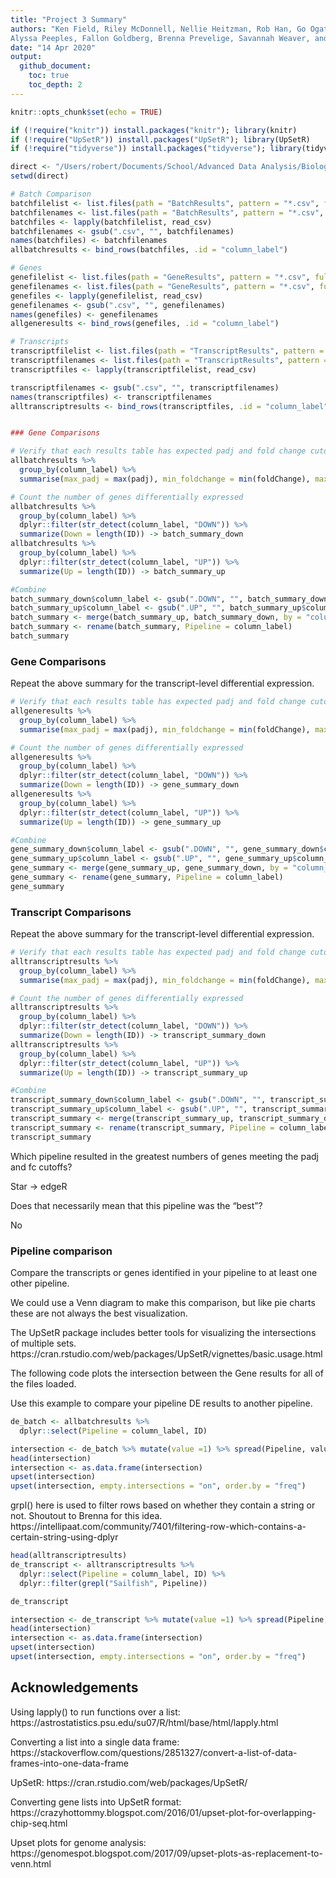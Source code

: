 ```yaml
---
title: "Project 3 Summary"
authors: "Ken Field, Riley McDonnell, Nellie Heitzman, Rob Han, Go Ogata, Will Snyder, Leila Hashemi, 
Alyssa Peeples, Fallon Goldberg, Brenna Prevelige, Savannah Weaver, and Alicia Kim"
date: "14 Apr 2020"
output:
  github_document:
    toc: true
    toc_depth: 2
---
```


```r
knitr::opts_chunk$set(echo = TRUE)
```

```r
if (!require("knitr")) install.packages("knitr"); library(knitr)
if (!require("UpSetR")) install.packages("UpSetR"); library(UpSetR)
if (!require("tidyverse")) install.packages("tidyverse"); library(tidyverse) # Load tidyverse last
```


```r
direct <- "/Users/robert/Documents/School/Advanced Data Analysis/Biology364-2020/02-Assignments/Project03"  
setwd(direct)

# Batch Comparison
batchfilelist <- list.files(path = "BatchResults", pattern = "*.csv", full.names = T)
batchfilenames <- list.files(path = "BatchResults", pattern = "*.csv", full.names = F)
batchfiles <- lapply(batchfilelist, read_csv)
batchfilenames <- gsub(".csv", "", batchfilenames)
names(batchfiles) <- batchfilenames
allbatchresults <- bind_rows(batchfiles, .id = "column_label")

# Genes
genefilelist <- list.files(path = "GeneResults", pattern = "*.csv", full.names = T)
genefilenames <- list.files(path = "GeneResults", pattern = "*.csv", full.names = F)
genefiles <- lapply(genefilelist, read_csv)
genefilenames <- gsub(".csv", "", genefilenames)
names(genefiles) <- genefilenames
allgeneresults <- bind_rows(genefiles, .id = "column_label")

# Transcripts
transcriptfilelist <- list.files(path = "TranscriptResults", pattern = "*.csv", full.names = T)
transcriptfilenames <- list.files(path = "TranscriptResults", pattern = "*.csv", full.names = F)
transcriptfiles <- lapply(transcriptfilelist, read_csv)

transcriptfilenames <- gsub(".csv", "", transcriptfilenames)
names(transcriptfiles) <- transcriptfilenames
alltranscriptresults <- bind_rows(transcriptfiles, .id = "column_label")


### Gene Comparisons
```

```r
# Verify that each results table has expected padj and fold change cutoffs
allbatchresults %>%
  group_by(column_label) %>%
  summarise(max_padj = max(padj), min_foldchange = min(foldChange), max_foldchange = max(foldChange))

# Count the number of genes differentially expressed
allbatchresults %>%
  group_by(column_label) %>%
  dplyr::filter(str_detect(column_label, "DOWN")) %>%
  summarize(Down = length(ID)) -> batch_summary_down
allbatchresults %>%
  group_by(column_label) %>%
  dplyr::filter(str_detect(column_label, "UP")) %>%
  summarize(Up = length(ID)) -> batch_summary_up

#Combine
batch_summary_down$column_label <- gsub(".DOWN", "", batch_summary_down$column_label)
batch_summary_up$column_label <- gsub(".UP", "", batch_summary_up$column_label)
batch_summary <- merge(batch_summary_up, batch_summary_down, by = "column_label")
batch_summary <- rename(batch_summary, Pipeline = column_label)
batch_summary
```

### Gene Comparisons

Repeat the above summary for the transcript-level differential expression.

```r
# Verify that each results table has expected padj and fold change cutoffs
allgeneresults %>%
  group_by(column_label) %>%
  summarise(max_padj = max(padj), min_foldchange = min(foldChange), max_foldchange = max(foldChange))

# Count the number of genes differentially expressed
allgeneresults %>%
  group_by(column_label) %>%
  dplyr::filter(str_detect(column_label, "DOWN")) %>%
  summarize(Down = length(ID)) -> gene_summary_down
allgeneresults %>%
  group_by(column_label) %>%
  dplyr::filter(str_detect(column_label, "UP")) %>%
  summarize(Up = length(ID)) -> gene_summary_up

#Combine
gene_summary_down$column_label <- gsub(".DOWN", "", gene_summary_down$column_label)
gene_summary_up$column_label <- gsub(".UP", "", gene_summary_up$column_label)
gene_summary <- merge(gene_summary_up, gene_summary_down, by = "column_label")
gene_summary <- rename(gene_summary, Pipeline = column_label)
gene_summary
```

### Transcript Comparisons

Repeat the above summary for the transcript-level differential expression.

```r
# Verify that each results table has expected padj and fold change cutoffs
alltranscriptresults %>%
  group_by(column_label) %>%
  summarise(max_padj = max(padj), min_foldchange = min(foldChange), max_foldchange = max(foldChange))

# Count the number of genes differentially expressed
alltranscriptresults %>%
  group_by(column_label) %>%
  dplyr::filter(str_detect(column_label, "DOWN")) %>%
  summarize(Down = length(ID)) -> transcript_summary_down
alltranscriptresults %>%
  group_by(column_label) %>%
  dplyr::filter(str_detect(column_label, "UP")) %>%
  summarize(Up = length(ID)) -> transcript_summary_up

#Combine
transcript_summary_down$column_label <- gsub(".DOWN", "", transcript_summary_down$column_label)
transcript_summary_up$column_label <- gsub(".UP", "", transcript_summary_up$column_label)
transcript_summary <- merge(transcript_summary_up, transcript_summary_down, by = "column_label")
transcript_summary <- rename(transcript_summary, Pipeline = column_label)
transcript_summary
```

Which pipeline resulted in the greatest numbers of genes meeting the padj and fc cutoffs?

Star -> edgeR

Does that necessarily mean that this pipeline was the "best"?

No

### Pipeline comparison

Compare the transcripts or genes identified in your pipeline to at least one other pipeline.

We could use a Venn diagram to make this comparison, but like pie charts these are not always the best visualization.

The UpSetR package includes better tools for visualizing the intersections of multiple sets. 
https://cran.rstudio.com/web/packages/UpSetR/vignettes/basic.usage.html

The following code plots the intersection between the Gene results for all of the files loaded. 

Use this example to compare your pipeline DE results to another pipeline.

```r
de_batch <- allbatchresults %>% 
  dplyr::select(Pipeline = column_label, ID)

intersection <- de_batch %>% mutate(value =1) %>% spread(Pipeline, value, fill =0 )
head(intersection)
intersection <- as.data.frame(intersection)
upset(intersection)
upset(intersection, empty.intersections = "on", order.by = "freq")
```

grpl() here is used to filter rows based on whether they contain a string or not. Shoutout to Brenna
for this idea.
https://intellipaat.com/community/7401/filtering-row-which-contains-a-certain-string-using-dplyr
```r
head(alltranscriptresults)
de_transcript <- alltranscriptresults %>% 
  dplyr::select(Pipeline = column_label, ID) %>%
  dplyr::filter(grepl("Sailfish", Pipeline))

de_transcript

intersection <- de_transcript %>% mutate(value =1) %>% spread(Pipeline, value, fill =0 )
head(intersection)
intersection <- as.data.frame(intersection)
upset(intersection)
upset(intersection, empty.intersections = "on", order.by = "freq")
```


## Acknowledgements

Using lapply() to run functions over a list: https://astrostatistics.psu.edu/su07/R/html/base/html/lapply.html

Converting a list into a single data frame: https://stackoverflow.com/questions/2851327/convert-a-list-of-data-frames-into-one-data-frame

UpSetR: https://cran.rstudio.com/web/packages/UpSetR/

Converting gene lists into UpSetR format: https://crazyhottommy.blogspot.com/2016/01/upset-plot-for-overlapping-chip-seq.html

Upset plots for genome analysis: https://genomespot.blogspot.com/2017/09/upset-plots-as-replacement-to-venn.html 